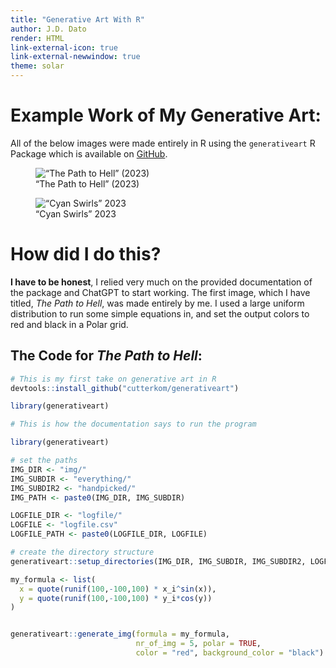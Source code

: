 ```yaml
---
title: "Generative Art With R"
author: J.D. Dato
render: HTML
link-external-icon: true
link-external-newwindow: true
theme: solar
---
```


# Example Work of My Generative Art:

All of the below images were made entirely in R using the `generativeart` R Package which is available on [GitHub](https://github.com/cutterkom/generativeart).

!["The Path to Hell" (2023)](images/2023-02-11-16-42_seed_5374.png){fig-align="center"}

!["Cyan Swirls" 2023](images/2023-02-11-16-15_seed_7317.png)

# How did I do this?

**I have to be honest**, I relied very much on the provided documentation of the package and ChatGPT to start working. The first image, which I have titled, *The Path to Hell*, was made entirely by me. I used a large uniform distribution to run some simple equations in, and set the output colors to red and black in a Polar grid.

## The Code for *The Path to Hell*:

```r
# This is my first take on generative art in R
devtools::install_github("cutterkom/generativeart")

library(generativeart)

# This is how the documentation says to run the program

library(generativeart)

# set the paths
IMG_DIR <- "img/"
IMG_SUBDIR <- "everything/"
IMG_SUBDIR2 <- "handpicked/"
IMG_PATH <- paste0(IMG_DIR, IMG_SUBDIR)

LOGFILE_DIR <- "logfile/"
LOGFILE <- "logfile.csv"
LOGFILE_PATH <- paste0(LOGFILE_DIR, LOGFILE)

# create the directory structure
generativeart::setup_directories(IMG_DIR, IMG_SUBDIR, IMG_SUBDIR2, LOGFILE_DIR)

my_formula <- list(
  x = quote(runif(100,-100,100) * x_i^sin(x)),
  y = quote(runif(100,-100,100) * y_i*cos(y))
)


generativeart::generate_img(formula = my_formula,
                            nr_of_img = 5, polar = TRUE,
                            color = "red", background_color = "black")

```
